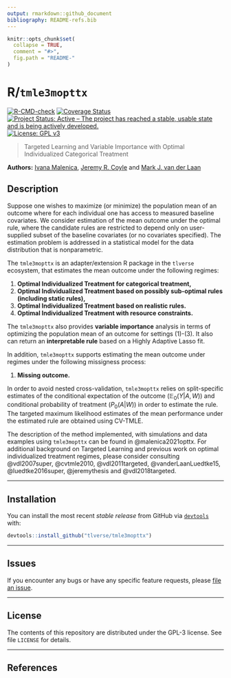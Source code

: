 ```yaml
---
output: rmarkdown::github_document
bibliography: README-refs.bib
---
```


<!-- README.md is generated from README.Rmd. Please edit that file -->

```r
knitr::opts_chunk$set(
  collapse = TRUE,
  comment = "#>",
  fig.path = "README-"
)
```

# R/`tmle3mopttx`

[![R-CMD-check](https://github.com/tlverse/tmle3mopttx/workflows/R-CMD-check/badge.svg)](https://github.com/tlverse/tmle3mopttx/actions)
[![Coverage Status](https://codecov.io/gh/tlverse/tmle3mopttx/branch/master/graph/badge.svg)](https://codecov.io/gh/tlverse/tmle3mopttx)
[![Project Status: Active – The project has reached a stable, usable state and is being actively developed.](http://www.repostatus.org/badges/latest/active.svg)](http://www.repostatus.org/#active)
[![License: GPL v3](https://img.shields.io/badge/License-GPL%20v3-blue.svg)](http://www.gnu.org/licenses/gpl-3.0)

> Targeted Learning and Variable Importance with Optimal Individualized
> Categorical Treatment

__Authors:__ [Ivana Malenica](https://github.com/podTockom), [Jeremy R. Coyle](https://github.com/jeremyrcoyle) and [Mark J. van der Laan](https://vanderlaan-lab.org/)

## Description

Suppose one wishes to maximize (or minimize) the population mean of an outcome where for each individual one has access to measured baseline covariates. We consider estimation of the mean outcome under the optimal rule, where the candidate rules are restricted to depend only on user-supplied subset of the baseline covariates (or no covariates specified). The estimation problem is addressed in a statistical model for the data distribution that is nonparametric. 

The `tmle3mopttx` is an adapter/extension R package in the `tlverse` ecosystem, that estimates the mean outcome under the following regimes:

(1) **Optimal Individualized Treatment for categorical treatment,**
(2) **Optimal Individualized Treatment based on possibly sub-optimal rules (including static rules),**
(3) **Optimal Individualized Treatment based on realistic rules.**
(4) **Optimal Individualized Treatment with resource constraints.**

The `tmle3mopttx` also provides **variable importance** analysis in terms of optimizing the population mean of an outcome for settings (1)-(3). It also can return an **interpretable rule** based on a Highly Adaptive Lasso fit. 

In addition, `tmle3mopttx` supports estimating the mean outcome under regimes under the following missigness process:

1. **Missing outcome.** 

In order to avoid nested cross-validation, `tmle3mopttx` relies on split-specific estimates of the conditional expectation of the outcome ($\mathbb{E}_0(Y|A,W)$) and conditional probability of treatment ($P_0(A|W)$) in order to estimate the rule. The targeted maximum likelihood estimates of the mean performance under the estimated rule are obtained using CV-TMLE. 

The description of the method implemented, with simulations and data examples using `tmle3mopttx` can be found in @malenica2021opttx. For additional background on Targeted Learning and previous work on optimal individualized treatment regimes, please consider consulting @vdl2007super, @cvtmle2010, @vdl2011targeted, @vanderLaanLuedtke15, @luedtke2016super, @jeremythesis and @vdl2018targeted.

---

## Installation

You can install the most recent _stable release_ from GitHub via
[`devtools`](https://www.rstudio.com/products/rpackages/devtools/) with:

```r
devtools::install_github("tlverse/tmle3mopttx")
```

---

## Issues

If you encounter any bugs or have any specific feature requests, please [file an
issue](https://github.com/tlverse/tmle3mopttx/issues).

---

## License

The contents of this repository are distributed under the GPL-3 license.
See file `LICENSE` for details.

-----

## References

